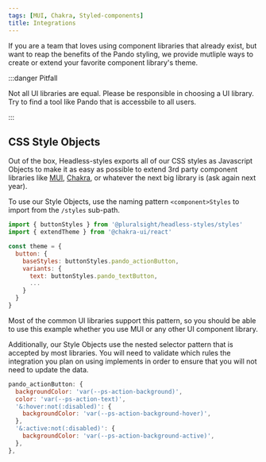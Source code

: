 ```yaml
---
tags: [MUI, Chakra, Styled-components]
title: Integrations
---
```


If you are a team that loves using component libraries that already exist, but want to reap the benefits of the Pando styling, we provide mutliple ways to create or extend your favorite component library's theme.

:::danger Pitfall

Not all UI libraries are equal. Please be responsible in choosing a UI library. Try to find a tool like Pando that is accessbile to all users.

:::

## CSS Style Objects

Out of the box, Headless-styles exports all of our CSS styles as Javascript Objects to make it as easy as possible to extend 3rd party component libraries like [MUI](https://mui.com/material-ui/customization/theming/), [Chakra](https://chakra-ui.com/docs/styled-system/customize-theme), or whatever the next big library is (ask again next year).

To use our Style Objects, use the naming pattern `<component>Styles` to import from the `/styles` sub-path.

```javascript title="Using Style Objects to extend the Chakra theme" showLineNumbers {1,6,8}
import { buttonStyles } from '@pluralsight/headless-styles/styles'
import { extendTheme } from '@chakra-ui/react'

const theme = {
  button: {
    baseStyles: buttonStyles.pando_actionButton,
    variants: {
      text: buttonStyles.pando_textButton,
      ...
    }
  }
}
```

Most of the common UI libraries support this pattern, so you should be able to use this example whether you use MUI or any other UI component library.

Additionally, our Style Objects use the nested selector pattern that is accepted by most libraries. You will need to validate which rules the integration you plan on using implements in order to ensure that you will not need to update the data.

```javascript title="Example of what a Style Object may look like"
pando_actionButton: {
  backgroundColor: 'var(--ps-action-background)',
  color: 'var(--ps-action-text)',
  '&:hover:not(:disabled)': {
    backgroundColor: 'var(--ps-action-background-hover)',
  },
  '&:active:not(:disabled)': {
    backgroundColor: 'var(--ps-action-background-active)',
  },
},
```
